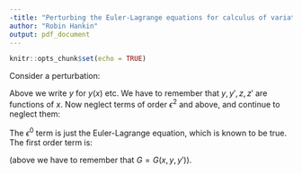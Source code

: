 ```yaml
---
-title: "Perturbing the Euler-Lagrange equations for calculus of variations: a first-order analysis"
author: "Robin Hankin"
output: pdf_document
---
```



```r
knitr::opts_chunk$set(echo = TRUE)
```



\newcommand{\di}[2]{\frac{\partial{#1}}{\partial{#2}}}
\newcommand{\cx}{\cosh{\left(\frac{x-x_0}{a}\right)}}
\newcommand{\sx}{\sinh{\left(\frac{x-x_0}{a}\right)}}
\newcommand{\tx}{\tanh{\left(\frac{x-x_0}{a}\right)}}
\newcommand{\sech}{\operatorname{sech}}

Consider a perturbation:

\begin{eqnarray}
y  &\longrightarrow&  y(x) + \epsilon z(x)\\
y' &\longrightarrow&  y'(x) + \epsilon z'(x)\\
F  &\longrightarrow&  F + \epsilon G(x,y,y')
\end{eqnarray}


\begin{eqnarray}
\frac{d}{dx}\di{F}{y'}=\di{F}{y}\longrightarrow\\
\frac{d}{dx}\left[\di{}{y'}\left(F(x,y+\epsilon z,y'+\epsilon z')+\epsilon G(x,y+\epsilon z,y'+\epsilon z')\right)\right] =
\di{}{y}\left[F(x,y+\epsilon z,y'+\epsilon z')
+\epsilon G(x,y+\epsilon z,y'+\epsilon z')\right]
\end{eqnarray}

Above we write $y$ for $y(x)$ etc.  We have to remember that
$y,y',z,z'$ are functions of $x$.  Now neglect terms of order
$\epsilon^2$ and above, and continue to neglect them:

\begin{equation}
\frac{d}{dx}\left[\di{}{y'}\left(F(x,y+\epsilon z,y'+\epsilon z')+\epsilon G(x,y,y')\right)\right] =
\di{}{y}\left[F(x,y+\epsilon z,y'+\epsilon z')+\epsilon G(x,y,y')\right]
\end{equation}

\begin{equation}
\frac{d}{dx}\left[\di{}{y'}\left(
F(x,y,y') + \epsilon z\di{F}{y}+ \epsilon z'\di{F}{y'}
+\epsilon G(x,y,y')\right)\right] =
\di{}{y}\left[
F(x,y+\epsilon z,y'+\epsilon z') + \epsilon G(x,y,y')\right]
\end{equation}

\begin{equation}
\frac{d}{dx}\left[\di{}{y'}\left(
F(x,y,y') + \epsilon z\di{F}{y} + \epsilon z'\di{F}{y'}
+\epsilon G(x,y,y')\right)\right] =
\di{}{y}\left[
F(x,y,y') + \epsilon z\di{F}{y} + \epsilon z'\di{F}{y'} + \epsilon G(x,y,y')\right]
\end{equation}



The $\epsilon^0$ term is just the Euler-Lagrange equation, which is
known to be true.  The first order term is:

\begin{equation}\label{EL1}
\frac{d}{dx}\left[\di{}{y'}\left(
z\di{F}{y} + z'\di{F}{y'} + G\right)\right] =
\di{}{y}\left(z\di{F}{y} + z'\di{F}{y'} + G\right)
\end{equation}

(above we have to remember that $G=G(x,y,y')$).


